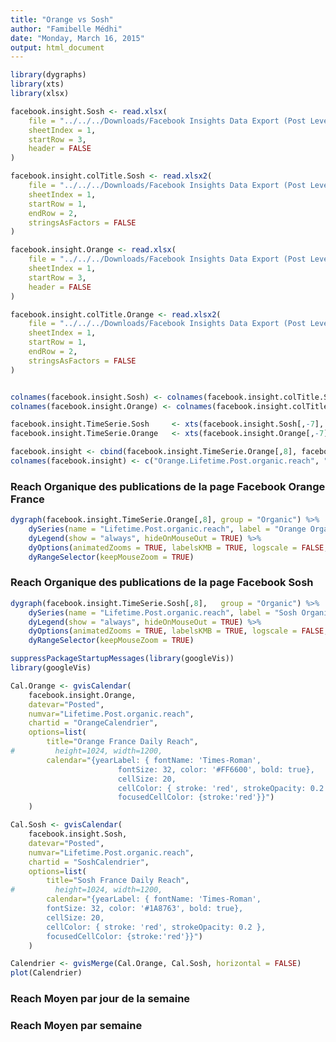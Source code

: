 ```yaml
---
title: "Orange vs Sosh"
author: "Famibelle Médhi"
date: "Monday, March 16, 2015"
output: html_document
---
```



```r
library(dygraphs)
library(xts)
library(xlsx)

facebook.insight.Sosh <- read.xlsx(
    file = "../../../Downloads/Facebook Insights Data Export (Post Level) - Sosh - 2015-03-16.xlsx",
    sheetIndex = 1,
    startRow = 3, 
    header = FALSE
)

facebook.insight.colTitle.Sosh <- read.xlsx2(
    file = "../../../Downloads/Facebook Insights Data Export (Post Level) - Sosh - 2015-03-16.xlsx",
    sheetIndex = 1,
    startRow = 1, 
    endRow = 2,
    stringsAsFactors = FALSE
)

facebook.insight.Orange <- read.xlsx(
    file = "../../../Downloads/Facebook Insights Data Export (Post Level) - Orange - 2015-03-16.xlsx",
    sheetIndex = 1,
    startRow = 3, 
    header = FALSE
)

facebook.insight.colTitle.Orange <- read.xlsx2(
    file = "../../../Downloads/Facebook Insights Data Export (Post Level) - Orange - 2015-03-16.xlsx",
    sheetIndex = 1,
    startRow = 1, 
    endRow = 2,
    stringsAsFactors = FALSE
)


colnames(facebook.insight.Sosh) <- colnames(facebook.insight.colTitle.Sosh)
colnames(facebook.insight.Orange) <- colnames(facebook.insight.colTitle.Orange)

facebook.insight.TimeSerie.Sosh     <- xts(facebook.insight.Sosh[,-7],   order.by = facebook.insight.Sosh$Posted,   tzone = "CET")
facebook.insight.TimeSerie.Orange   <- xts(facebook.insight.Orange[,-7], order.by = facebook.insight.Orange$Posted, tzone = "CET")

facebook.insight <- cbind(facebook.insight.TimeSerie.Orange[,8], facebook.insight.TimeSerie.Sosh[,8])
colnames(facebook.insight) <- c("Orange.Lifetime.Post.organic.reach", "Sosh.Lifetime.Post.organic.reach")

```
### Reach Organique des publications de la page Facebook Orange France
```r
dygraph(facebook.insight.TimeSerie.Orange[,8], group = "Organic") %>%
    dySeries(name = "Lifetime.Post.organic.reach", label = "Orange Organic Reach") %>%
    dyLegend(show = "always", hideOnMouseOut = TRUE) %>%
    dyOptions(animatedZooms = TRUE, labelsKMB = TRUE, logscale = FALSE, stepPlot = TRUE, colors = "#FF6600") %>%
    dyRangeSelector(keepMouseZoom = TRUE)

```

### Reach Organique des publications de la page Facebook Sosh
``` r
dygraph(facebook.insight.TimeSerie.Sosh[,8],   group = "Organic") %>%
    dySeries(name = "Lifetime.Post.organic.reach", label = "Sosh Organic Reach") %>%
    dyLegend(show = "always", hideOnMouseOut = TRUE) %>%
    dyOptions(animatedZooms = TRUE, labelsKMB = TRUE, logscale = FALSE, stepPlot = TRUE) %>%
    dyRangeSelector(keepMouseZoom = TRUE)

```


```r
suppressPackageStartupMessages(library(googleVis))
library(googleVis)

Cal.Orange <- gvisCalendar(
    facebook.insight.Orange, 
    datevar="Posted", 
    numvar="Lifetime.Post.organic.reach",
    chartid = "OrangeCalendrier",
    options=list(
        title="Orange France Daily Reach",
#         height=1024, width=1200,
        calendar="{yearLabel: { fontName: 'Times-Roman',
                        fontSize: 32, color: '#FF6600', bold: true},
                        cellSize: 20,
                        cellColor: { stroke: 'red', strokeOpacity: 0.2 },
                        focusedCellColor: {stroke:'red'}}")
    )

Cal.Sosh <- gvisCalendar(
    facebook.insight.Sosh, 
    datevar="Posted", 
    numvar="Lifetime.Post.organic.reach",
    chartid = "SoshCalendrier",
    options=list(
        title="Sosh France Daily Reach",
#         height=1024, width=1200,
        calendar="{yearLabel: { fontName: 'Times-Roman',
        fontSize: 32, color: '#1A8763', bold: true},
        cellSize: 20,
        cellColor: { stroke: 'red', strokeOpacity: 0.2 },
        focusedCellColor: {stroke:'red'}}")
    )

Calendrier <- gvisMerge(Cal.Orange, Cal.Sosh, horizontal = FALSE) 
plot(Calendrier)


```
### Reach Moyen par jour de la semaine
### Reach Moyen par semaine

